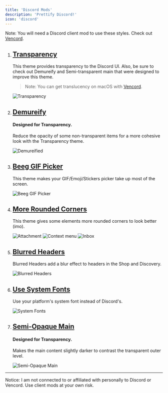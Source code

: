 ```yaml
---
title: 'Discord Mods'
description: 'Prettify Discord!'
icon: 'discord'
---
```


Note: You will need a Discord client mod to use these styles. Check out [Vencord](https://vencord.dev).

1. ## [Transparency](https://github.com/asboy2035/Discord-Mods/raw/refs/heads/main/Transparency.css)
   This theme provides transparency to the Discord UI. Also, be sure to check out Demureify and Semi-transparent main that were designed to improve this theme.
   > Note: You can get translucency on macOS with [Vencord](https://vencord.dev).

   ![Transparency](https://raw.githubusercontent.com/asboy2035/Discord-Mods/refs/heads/main/screenshots/transparency.png)

2. ## [Demureify](https://github.com/asboy2035/Discord-Mods/raw/refs/heads/main/DemureifyNonTransparent.css)
   #### Designed for Transparency.
   Reduce the opacity of some non-transparent items for a more cohesive look with the Transparency theme.

   ![Demureified](https://raw.githubusercontent.com/asboy2035/Discord-Mods/refs/heads/main/screenshots/demureify.png)

3. ## [Beeg GIF Picker](https://github.com/asboy2035/Discord-Mods/raw/refs/heads/main/Big-GIF-Emoji-Sticker-Picker.css)
   This theme makes your GIF/Emoji/Stickers picker take up most of the screen.

   ![Beeg GIF Picker](https://raw.githubusercontent.com/asboy2035/Discord-Mods/refs/heads/main/screenshots/beegGif.png)

4. ## [More Rounded Corners](https://github.com/asboy2035/Discord-Mods/raw/refs/heads/main/MoreRoundedCorners.css)
   This theme gives some elements more rounded corners to look better (imo).

   ![Attachment](https://raw.githubusercontent.com/asboy2035/Discord-Mods/refs/heads/main/screenshots/roundedCorners/attachment.png)
   ![Context menu](https://raw.githubusercontent.com/asboy2035/Discord-Mods/refs/heads/main/screenshots/roundedCorners/context.png)
   ![Inbox](https://raw.githubusercontent.com/asboy2035/Discord-Mods/refs/heads/main/screenshots/roundedCorners/inbox.png)

5. ## [Blurred Headers](https://github.com/asboy2035/Discord-Mods/raw/refs/heads/main/BlurredHeaders.css)
   Blurred Headers add a blur effect to headers in the Shop and Discovery.

   ![Blurred Headers](https://raw.githubusercontent.com/asboy2035/Discord-Mods/refs/heads/main/screenshots/blurredHeaders.png)

6. ## [Use System Fonts](https://github.com/asboy2035/Discord-Mods/raw/refs/heads/main/SystemFonts.css)
   Use your platform's system font instead of Discord's.

   ![System Fonts](https://raw.githubusercontent.com/asboy2035/Discord-Mods/refs/heads/main/screenshots/systemFonts.png)

7. ## [Semi-Opaque Main](https://github.com/asboy2035/Discord-Mods/raw/refs/heads/main/SemiOpaqueMain.css)
   #### Designed for Transparency.
   Makes the main content slightly darker to contrast the transparent outer level.

   ![Semi-Opaque Main](https://raw.githubusercontent.com/asboy2035/Discord-Mods/refs/heads/main/screenshots/semiOpaqueMain.png)

---
Notice: I am not connected to or affiliated with personally to Discord or Vencord. Use client mods at your own risk.